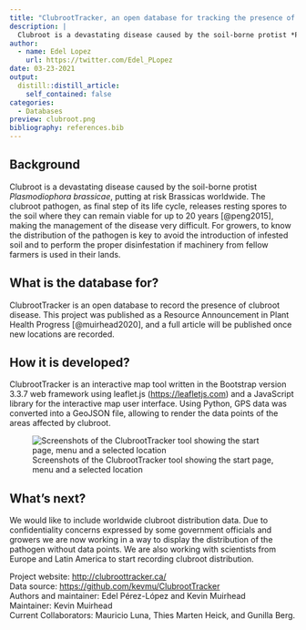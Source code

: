 ```yaml
---
title: "ClubrootTracker, an open database for tracking the presence of clubroot and Plasmodiophora brassicae worldwide"
description: |
  Clubroot is a devastating disease caused by the soil-borne protist *Plasmodiophora brassicae* putting at risk Brassicas worldwide. An open database to record the presence of clubroot and *Plasmodiophora brassicae* reported by researchers, industry and growers. 
author:
  - name: Edel Lopez
    url: https://twitter.com/Edel_PLopez
date: 03-23-2021
output:
  distill::distill_article:
    self_contained: false
categories: 
  - Databases
preview: clubroot.png  
bibliography: references.bib
---
```


## Background

Clubroot is a devastating disease caused by the soil-borne protist *Plasmodiophora brassicae*, putting at risk Brassicas worldwide. The clubroot pathogen, as final step of its life cycle, releases resting spores to the soil where they can remain viable for up to 20 years [@peng2015], making the management of the disease very difficult. For growers, to know the distribution of the pathogen is key to avoid the introduction of infested soil and to perform the proper disinfestation if machinery from fellow farmers is used in their lands.

## What is the database for?

ClubrootTracker is an open database to record the presence of clubroot disease. This project was published as a Resource Announcement in Plant Health Progress [@muirhead2020], and a full article will be published once new locations are recorded.

## How it is developed?

ClubrootTracker is an interactive map tool written in the Bootstrap version 3.3.7 web framework using leaflet.js (<https://leafletjs.com>) and a JavaScript library for the interactive map user interface. Using Python, GPS data was converted into a GeoJSON file, allowing to render the data points of the areas affected by clubroot.

![Screenshots of the ClubrootTracker tool showing the start page, menu and a selected location](clubroot2.png)

## What's next?

We would like to include worldwide clubroot distribution data. Due to confidentiality concerns expressed by some government officials and growers we are now working in a way to display the distribution of the pathogen without data points. We are also working with scientists from Europe and Latin America to start recording clubroot distribution.

Project website: <http://clubroottracker.ca/>\
Data source: <https://github.com/kevmu/ClubrootTracker>\
Authors and maintainer: Edel Pérez-López and Kevin Muirhead\
Maintainer: Kevin Muirhead\
Current Collaborators: Mauricio Luna, Thies Marten Heick, and Gunilla Berg.
